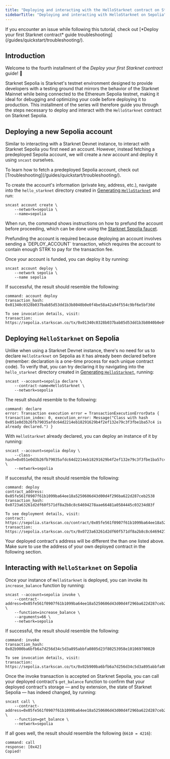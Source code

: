 ```yaml
---
title: "Deploying and interacting with the HelloStarknet contract on Starknet Sepolia"
sidebarTitle: "Deploying and interacting with HelloStarknet on Sepolia"
---
```


<Warning>
If you encounter an issue while following this tutorial, check out [*Deploy your first Starknet contract* guide troubleshooting](/guides/quickstart/troubleshooting/).
</Warning>

## Introduction

Welcome to the fourth installment of the *Deploy your first Starknet contract* guide! 🥇

Starknet Sepolia is Starknet's testnet environment designed to provide developers with a testing ground that mirrors the behavior of the Starknet Mainnet while being connected to the Ethereum Sepolia testnet, making it ideal for debugging and optimizing your code before deploying it to production. This installment of the series will therefore guide you through the steps necessary to deploy and interact with the `HelloStarknet` contract on Starknet Sepolia.

## Deploying a new Sepolia account

Similar to interacting with a Starknet Devnet instance, to interact with Starknet Sepolia you first need an account. However, instead fetching a predeployed Sepolia account, we will create a *new* account and deploy it using `sncast` ourselves.

<Note>
To learn how to fetch a predeployed Sepolia account, check out [Troubleshooting](/guides/quickstart/troubleshooting/).
</Note>

To create the account's information (private key, address, etc.), navigate into the `hello_starknet` directory created in [Generating `HelloStarknet`](/guides/quickstart/hellostarknet#generating-hellostarknet) and run:

```shell
sncast account create \
    --network=sepolia \
    --name=sepolia

```

When run, the command shows instructions on how to prefund the account before proceeding, which can be done using the [Starknet Sepolia faucet](https://starknet-faucet.vercel.app/).

<Note>
Prefunding the account is required because deploying an account involves sending a `DEPLOY_ACCOUNT` transaction, which requires the account to contain enough STRK to pay for the transaction fee.
</Note>

Once your account is funded, you can deploy it by running:

```shell
sncast account deploy \
    --network sepolia \
    --name sepolia

```

If successful, the result should resemble the following:

```shell
command: account deploy
transaction_hash: 0x01340c0328b037bab85d53dd1b3b8040b0e0f4be58a42a94f554c9bf6e5bf30d

To see invocation details, visit:
transaction: https://sepolia.starkscan.co/tx/0x01340c0328b037bab85d53dd1b3b8040b0e0f4be58a42a94f554c9bf6e5bf30d

```

## Deploying `HelloStarknet` on Sepolia

Unlike when using a Starknet Devnet instance, there's no need for us to declare `HelloStarknet` on Sepolia as it has already been declared before (remember: declaration is a one-time process for each unique contract code). To verify that, you can try declaring it by navigating into the `hello_starknet` directory created in [Generating `HelloStarknet`](/guides/quickstart/hellostarknet#generating-hellostarknet), running:

```shell
sncast --account=sepolia declare \
    --contract-name=HelloStarknet \
    --network=sepolia

```

The result should resemble to the following:

```shell
command: declare
error: Transaction execution error = TransactionExecutionErrorData { transaction_index: 0, execution_error: Message("Class with hash 0x051e0d3b26fb79035afdc64d2214eb18291629b4f2ef132e79c3f3fbe1ba57c4 is already declared.") }

```

With `HelloStarknet` already declared, you can deploy an instance of it by running:

```shell
sncast --account=sepolia deploy \
    --class-hash=0x051e0d3b26fb79035afdc64d2214eb18291629b4f2ef132e79c3f3fbe1ba57c4 \
    --network=sepolia

```

If successful, the result should resemble the following:

```shell
command: deploy
contract_address: 0x05fe561f0907f61b1099ba64ee18a5250606d43d00d4f296ba622d287ceb2538
transaction_hash: 0x0723a63261d2df60f571df8a2b8c8c64694278aae66481a0584445c03234d83f

To see deployment details, visit:
contract: https://sepolia.starkscan.co/contract/0x05fe561f0907f61b1099ba64ee18a5250606d43d00d4f296ba622d287ceb2538
transaction: https://sepolia.starkscan.co/tx/0x0723a63261d2df60f571df8a2b8c8c64694278aae66481a0584445c03234d83f

```

<Warning>
Your deployed contract's address will be different the than one listed above. Make sure to use the address of your own deployed contract in the following section.
</Warning>

## Interacting with `HelloStarknet` on Sepolia

Once your instance of `HelloStarknet` is deployed, you can invoke its `increase_balance` function by running:

```shell
sncast --account=sepolia invoke \
    --contract-address=0x05fe561f0907f61b1099ba64ee18a5250606d43d00d4f296ba622d287ceb2538 \
    --function=increase_balance \
    --arguments=66 \
    --network=sepolia

```

If successful, the result should resemble the following:

```shell
command: invoke
transaction_hash: 0x02b900ba6bfb6a7d256d34c5d3a895abbfa0805d23f80253958e101069700020

To see invocation details, visit:
transaction: https://sepolia.starkscan.co/tx/0x02b900ba6bfb6a7d256d34c5d3a895abbfa0805d23f80253958e101069700020

```

Once the invoke transaction is accepted on Starknet Sepolia, you can call your deployed contract's `get_balance` function to confirm that your deployed contract's storage — and by extension, the state of Starknet Sepolia — has indeed changed, by running:

```shell
sncast call \
    --contract-address=0x05fe561f0907f61b1099ba64ee18a5250606d43d00d4f296ba622d287ceb2538 \
    --function=get_balance \
    --network=sepolia

```

If all goes well, the result should resemble the following (`6610 = 4216`):

```
command: call
response: [0x42]
Copied!
```